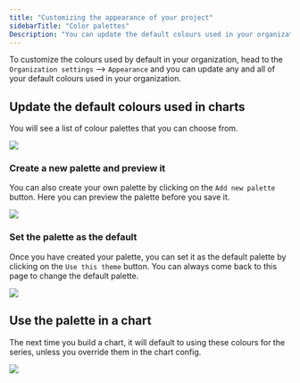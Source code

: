 ```yaml
---
title: "Customizing the appearance of your project"
sidebarTitle: "Color palettes"
Description: "You can update the default colours used in your organization's charts so that everything you build is on brand."
---
```


To customize the colours used by default in your organization, head to the `Organization settings` --> `Appearance` and you can update any and all of your default colours used in your organization.

## Update the default colours used in charts

You will see a list of colour palettes that you can choose from.

![](/images/guides/list-color-palettes.png)

### Create a new palette and preview it

You can also create your own palette by clicking on the `Add new palette` button. Here you can preview the palette before you save it.

![](/images/guides/create-new-palette.png)

### Set the palette as the default

Once you have created your palette, you can set it as the default palette by clicking on the `Use this theme` button.
You can always come back to this page to change the default palette.

![](/images/guides/use-theme.png)

## Use the palette in a chart

The next time you build a chart, it will default to using these colours for the series, unless you override them in the chart config.

![](/images/guides/use-color-palette-chart.png)